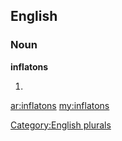 ==English==

===Noun===
'''inflatons'''

# {{plural of|[[inflaton]]}}

[[Category:English plurals]]

[[ar:inflatons]]
[[my:inflatons]]